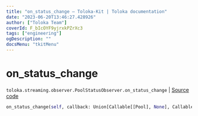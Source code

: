 ```yaml
---
title: "on_status_change — Toloka-Kit | Toloka documentation"
date: "2023-06-20T13:46:27.428926"
author: ["Toloka Team"]
coverId: F_bIcOYF9yjrxkPZrXc3
tags: ["engineering"]
ogDescription: ""
docsMenu: "tkitMenu"
---
```


# on_status_change

`toloka.streaming.observer.PoolStatusObserver.on_status_change` | [Source code](https://github.com/Toloka/toloka-kit/blob/v1.2.0/src/streaming/observer.py#L239)

```python
on_status_change(self, callback: Union[Callable[[Pool], None], Callable[[Pool], Awaitable[None]]])
```